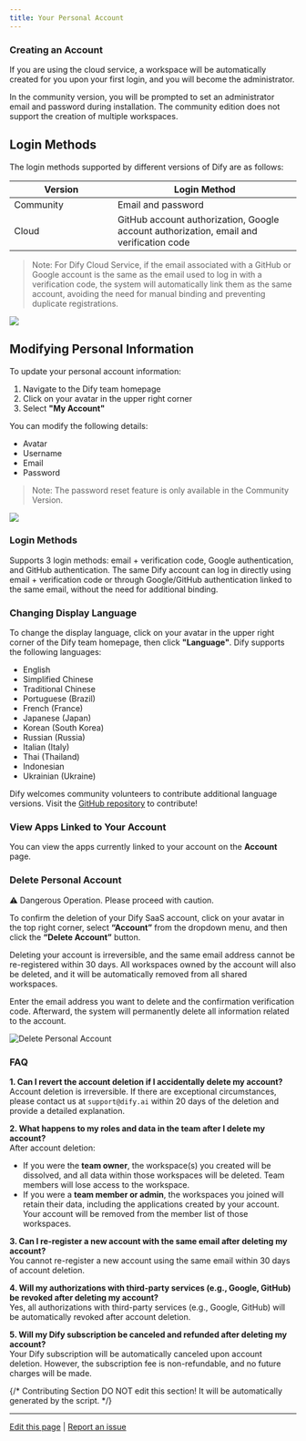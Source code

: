 ```yaml
---
title: Your Personal Account
---
```


### Creating an Account

If you are using the cloud service, a workspace will be automatically created for you upon your first login, and you will become the administrator.

In the community version, you will be prompted to set an administrator email and password during installation. The community edition does not support the creation of multiple workspaces.

## Login Methods

The login methods supported by different versions of Dify are as follows:

<table><thead><tr><th width="166">Version</th><th>Login Method</th></tr></thead><tbody><tr><td>Community</td><td>Email and password</td></tr><tr><td>Cloud</td><td>GitHub account authorization, Google account authorization, email and verification code</td></tr></tbody></table>

> Note: For Dify Cloud Service, if the email associated with a GitHub or Google account is the same as the email used to log in with a verification code, the system will automatically link them as the same account, avoiding the need for manual binding and preventing duplicate registrations.

![](https://assets-docs.dify.ai/dify-enterprise-mintlify/en/guides/management/c4a9bb46f636807f0b59710724fddc40.png)

## Modifying Personal Information

To update your personal account information:

1. Navigate to the Dify team homepage
2. Click on your avatar in the upper right corner
3. Select **"My Account"**

You can modify the following details:

* Avatar
* Username
* Email
* Password

> Note: The password reset feature is only available in the Community Version.

![](https://assets-docs.dify.ai/dify-enterprise-mintlify/en/guides/management/527c6752596356c263262f5e24ef8941.png)

### Login Methods

Supports 3 login methods: email + verification code, Google authentication, and GitHub authentication. The same Dify account can log in directly using email + verification code or through Google/GitHub authentication linked to the same email, without the need for additional binding.

### Changing Display Language

To change the display language, click on your avatar in the upper right corner of the Dify team homepage, then click **"Language"**. Dify supports the following languages:

* English
* Simplified Chinese
* Traditional Chinese
* Portuguese (Brazil)
* French (France)
* Japanese (Japan)
* Korean (South Korea)
* Russian (Russia)
* Italian (Italy)
* Thai (Thailand)
* Indonesian
* Ukrainian (Ukraine)

Dify welcomes community volunteers to contribute additional language versions. Visit the [GitHub repository](https://github.com/langgenius/dify/blob/main/CONTRIBUTING) to contribute!

### View Apps Linked to Your Account

You can view the apps currently linked to your account on the **Account** page.

### Delete Personal Account

⚠️ Dangerous Operation. Please proceed with caution.

To confirm the deletion of your Dify SaaS account, click on your avatar in the top right corner, select **“Account”** from the dropdown menu, and then click the **“Delete Account”** button.

Deleting your account is irreversible, and the same email address cannot be re-registered within 30 days. All workspaces owned by the account will also be deleted, and it will be automatically removed from all shared workspaces.

Enter the email address you want to delete and the confirmation verification code. Afterward, the system will permanently delete all information related to the account.

![Delete Personal Account](https://assets-docs.dify.ai/2024/12/ded326f27886b5884969c220ead998d7.png)

### FAQ

**1. Can I revert the account deletion if I accidentally delete my account?**\
Account deletion is irreversible. If there are exceptional circumstances, please contact us at `support@dify.ai` within 20 days of the deletion and provide a detailed explanation.

**2. What happens to my roles and data in the team after I delete my account?**\
After account deletion:

* If you were the **team owner**, the workspace(s) you created will be dissolved, and all data within those workspaces will be deleted. Team members will lose access to the workspace.
* If you were a **team member or admin**, the workspaces you joined will retain their data, including the applications created by your account. Your account will be removed from the member list of those workspaces.

**3. Can I re-register a new account with the same email after deleting my account?**\
You cannot re-register a new account using the same email within 30 days of account deletion.

**4. Will my authorizations with third-party services (e.g., Google, GitHub) be revoked after deleting my account?**\
Yes, all authorizations with third-party services (e.g., Google, GitHub) will be automatically revoked after account deletion.

**5. Will my Dify subscription be canceled and refunded after deleting my account?**\
Your Dify subscription will be automatically canceled upon account deletion. However, the subscription fee is non-refundable, and no future charges will be made.

{/*
Contributing Section
DO NOT edit this section!
It will be automatically generated by the script.
*/}

---

[Edit this page](https://github.com/langgenius/dify-docs/edit/main/en/documentation/pages/workspace/personal-account-management.mdx) | [Report an issue](https://github.com/langgenius/dify-docs/issues/new?template=docs.yml)

